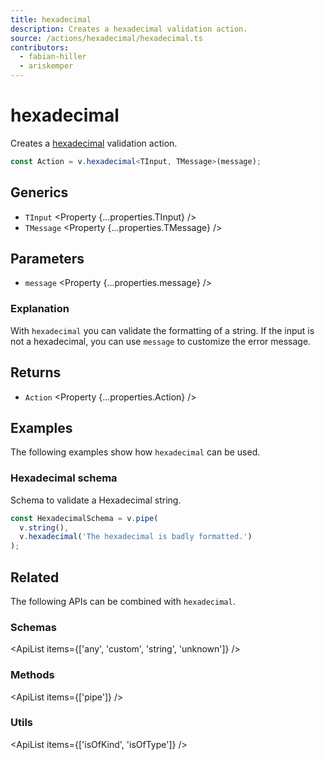```yaml
---
title: hexadecimal
description: Creates a hexadecimal validation action.
source: /actions/hexadecimal/hexadecimal.ts
contributors:
  - fabian-hiller
  - ariskemper
---
```



# hexadecimal

Creates a [hexadecimal](https://en.wikipedia.org/wiki/Hexadecimal) validation action.

```ts
const Action = v.hexadecimal<TInput, TMessage>(message);
```

## Generics

- `TInput` <Property {...properties.TInput} />
- `TMessage` <Property {...properties.TMessage} />

## Parameters

- `message` <Property {...properties.message} />

### Explanation

With `hexadecimal` you can validate the formatting of a string. If the input is not a hexadecimal, you can use `message` to customize the error message.

## Returns

- `Action` <Property {...properties.Action} />

## Examples

The following examples show how `hexadecimal` can be used.

### Hexadecimal schema

Schema to validate a Hexadecimal string.

```ts
const HexadecimalSchema = v.pipe(
  v.string(),
  v.hexadecimal('The hexadecimal is badly formatted.')
);
```

## Related

The following APIs can be combined with `hexadecimal`.

### Schemas

<ApiList items={['any', 'custom', 'string', 'unknown']} />

### Methods

<ApiList items={['pipe']} />

### Utils

<ApiList items={['isOfKind', 'isOfType']} />
